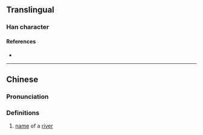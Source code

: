 {{character info/new}}
==Translingual==

===Han character===
{{Han char|rn=85|rad=水|as=13|sn=16|four=34191|canj=EDDF|ids=⿰氵禁}}

====References====
* {{Han ref|kx=0654.150|dkj=18436|hdz=31753.030|uh=6FBF|ud=28607|bh=E9FD|bd=59901}}

----

==Chinese==
{{zh-forms}}

===Pronunciation===
{{zh-pron
|m=qín
|c=kam4
|mc=y
|oc=y
|ma=
|cat=pn
}}

===Definitions===
{{zh-hanzi}}

# [[name]] of a [[river]]